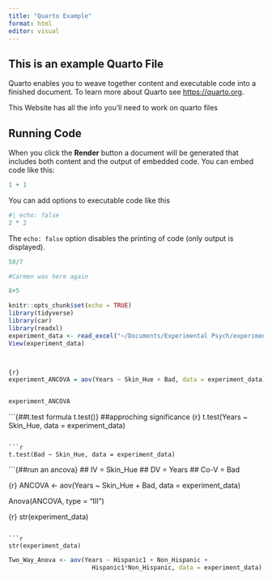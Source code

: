 ```yaml
---
title: "Quarto Example"
format: html
editor: visual
---
```


## This is an example Quarto File

Quarto enables you to weave together content and executable code into a finished document. To learn more about Quarto see <https://quarto.org>.

This Website has all the info you'll need to work on quarto files

## Running Code

When you click the **Render** button a document will be generated that includes both content and the output of embedded code. You can embed code like this:

```r
1 + 1
```

You can add options to executable code like this

```r
#| echo: false
2 * 2
```

The `echo: false` option disables the printing of code (only output is displayed).

```r
58/7
```

```r
#Carmen was here again
```

```r
8+5
```

```r

knitr::opts_chunk$set(echo = TRUE)
library(tidyverse)
library(car)
library(readxl)
experiment_data <- read_excel("~/Documents/Experimental Psych/experiment data.xlsx")
View(experiment_data)




```

```r
{r}
experiment_ANCOVA = aov(Years ~ Skin_Hue + Bad, data = experiment_data)
```

```experiment_ANCOVA

```

```r
experiment_ANCOVA

```

```{##t.test formula t.test()}
##approching significance 
{r}
t.test(Years ~ Skin_Hue, data = experiment_data)


```

```r
t.test(Bad ~ Skin_Hue, data = experiment_data)
```

```{##run an ancova}
## IV = Skin_Hue
## DV = Years
## Co-V = Bad

{r}
ANCOVA <- aov(Years ~ Skin_Hue + Bad, data = experiment_data)



Anova(ANCOVA, type = "III")


{r}
str(experiment_data)


```

```r

str(experiment_data)
```

```r
Two_Way_Anova <- aov(Years ~ Hispanic1 + Non_Hispanic +
                       Hispanic1*Non_Hispanic, data = experiment_data)

```
